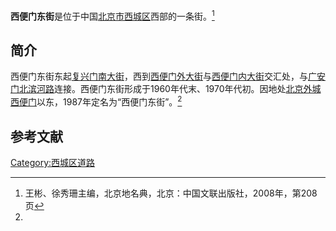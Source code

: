 {{Coord|39.90001|116.34913|type:landmark_region:CN-11_source:GoogleMaps|display=title}}
{{Infobox China Road
|路牌类型 = Beijing
|道路方向 = WE
|中文道路名称 = 西便门东街
|道路名称拼音 = XIBIANMEN DONGJIE
|图片 =
|图片说明 = 
|道路属性 = 
|道路总长度 = 
|车速限制 = 
|行车线数量 = 
|所在地区 = [[北京市|北京市]][[西城区|西城区]]
|起点 =[[复兴门南大街|复兴门南大街]]
|终点 =[[西便门外大街|西便门外大街]]、[[西便门内大街|西便门内大街]]
|路段主要建筑 = 北京八中初中部
}}

'''西便门东街'''是位于中国[[北京市|北京市]][[西城区|西城区]]西部的一条街。<ref name=bjdmd>王彬、徐秀珊主编，北京地名典，北京：中国文联出版社，2008年，第208页</ref>

==简介==
西便门东街东起[[复兴门南大街|复兴门南大街]]，西到[[西便门外大街|西便门外大街]]与[[西便门内大街|西便门内大街]]交汇处，与[[广安门北滨河路|广安门北滨河路]]连接。西便门东街形成于1960年代末、1970年代初。因地处[[北京外城|北京外城]][[西便门|西便门]]以东，1987年定名为“西便门东街”。<ref name=bjdmd/>

==参考文献==
{{reflist}}

[[Category:西城区道路|Category:西城区道路]]